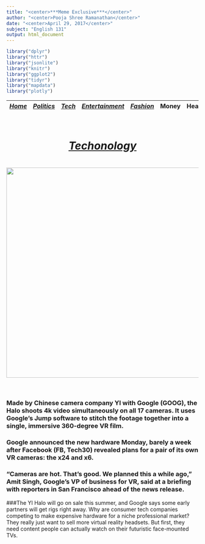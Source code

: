 ```yaml
---
title: "<center>***Meme Exclusive***</center>"
author: "<center>Pooja Shree Ramanathan</center>"
date: "<center>April 29, 2017</center>"
subject: "English 131"
output: html_document
---
```




```r
library("dplyr")
library("httr")
library("jsonlite")
library("knitr")
library("ggplot2")
library("tidyr")
library("mapdata")
library("plotly")
```

 |[*Home*](index.html) | [*Politics*](other/politics.html) | [*Tech*](other/tech.html) | [*Entertainment*](other/enter.html)| [*Fashion*](other/fashion.html) | Money | Health | Travel | Sports | U.S. | World |  |
 |-------|------------|--------|----------------|-----------|----|----|-----|----|-----|-----|
 
<center><h1> <u><u><br>***<u>Techonology</u>***</u></u> <h1>

[<img src="other/tech.png" style="width: 550px;">](http://money.cnn.com/2017/04/24/technology/google-yi-halo/index.html) <br><br></center> 

### Made by Chinese camera company YI with Google (GOOG), the Halo shoots 4k video simultaneously on all 17 cameras. It uses Google's Jump software to stitch the footage together into a single, immersive 360-degree VR film.

### Google announced the new hardware Monday, barely a week after Facebook (FB, Tech30) revealed plans for a pair of its own VR cameras: the x24 and x6.

### "Cameras are hot. That's good. We planned this a while ago," Amit Singh, Google's VP of business for VR, said at a briefing with reporters in San Francisco ahead of the news release.

###The YI Halo will go on sale this summer, and Google says some early partners will get rigs right away. Why are consumer tech companies competing to make expensive hardware for a niche professional market? They really just want to sell more virtual reality headsets. But first, they need content people can actually watch on their futuristic face-mounted TVs.